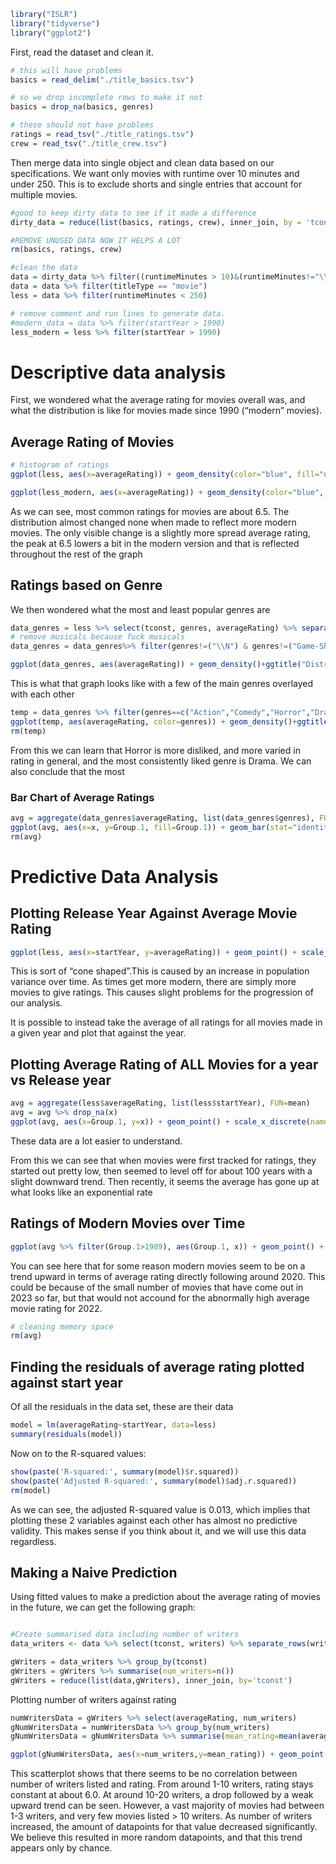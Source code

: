 ```r
library("ISLR") 
library("tidyverse") 
library("ggplot2")
```

First, read the dataset and clean it.

```r
# this will have problems
basics = read_delim("./title_basics.tsv")

# so we drop incomplete rows to make it not
basics = drop_na(basics, genres)

# these should not have problems
ratings = read_tsv("./title_ratings.tsv")
crew = read_tsv("./title_crew.tsv")
```

Then merge data into single object and clean data based on our specifications. We want only movies with runtime over 10 minutes and under 250. This is to exclude shorts and single entries that account for multiple movies.

```r
#good to keep dirty data to see if it made a difference
dirty_data = reduce(list(basics, ratings, crew), inner_join, by = 'tconst')

#REMOVE UNUSED DATA NOW IT HELPS A LOT
rm(basics, ratings, crew)

#clean the data
data = dirty_data %>% filter((runtimeMinutes > 10)&(runtimeMinutes!="\\N"))
data = data %>% filter(titleType == "movie")
less = data %>% filter(runtimeMinutes < 250)
```

```r
# remove comment and run lines to generate data.
#modern_data = data %>% filter(startYear > 1990)
less_modern = less %>% filter(startYear > 1990)
```

# Descriptive data analysis

First, we wondered what the average rating for movies overall was, and what the distribution is like for movies made since 1990 ("modern" movies).

## Average Rating of Movies

```r
# histogram of ratings
ggplot(less, aes(x=averageRating)) + geom_density(color="blue", fill="dodgerblue")+ggtitle("Distribution of Ratings over all time") + scale_x_continuous(name="Rating", breaks=seq(0, 10, 1))+scale_y_continuous(name="Frequency of Rating", breaks=seq(0, 0.4, 0.05))

ggplot(less_modern, aes(x=averageRating)) + geom_density(color="blue", fill="dodgerblue")+ggtitle("Distribution of Ratings since 1990") + scale_x_continuous(name="Rating", breaks=seq(0, 10, 1))+scale_y_continuous(name="Frequency of Rating", breaks=seq(0, 0.4, 0.05))
```

As we can see, most common ratings for movies are about 6.5. The distribution almost changed none when made to reflect more modern movies. The only visible change is a slightly more spread average rating, the peak at 6.5 lowers a bit in the modern version and that is reflected throughout the rest of the graph

## Ratings based on Genre

We then wondered what the most and least popular genres are 
```r
data_genres = less %>% select(tconst, genres, averageRating) %>% separate_rows(genres, sep=",")
# remove musicals because fuck musicals
data_genres = data_genres%>% filter(genres!=("\\N") & genres!=("Game-Show") & genres!=("Talk-Show") & genres!=("Short")& genres!=("Reality-TV") & genres!="Music"& genres!="Musical")

ggplot(data_genres, aes(averageRating)) + geom_density()+ggtitle("Distribution of Ratings by genre") + scale_x_continuous(name="Rating", breaks=seq(0, 10, 2))+facet_wrap(~genres, scales='free_y')
```

This is what that graph looks like with a few of the main genres overlayed with each other

```r
temp = data_genres %>% filter(genres==c("Action","Comedy","Horror","Drama","Thriller","Fantasy","Crime"))
ggplot(temp, aes(averageRating, color=genres)) + geom_density()+ggtitle("Distribution of Ratings by Genre") + scale_x_continuous(name="Rating", breaks=seq(0, 10, 2))+scale_y_continuous(name="Proportion of all ratings", breaks=seq(0, 0.5, 0.1))
rm(temp)
```

From this we can learn that Horror is more disliked, and more varied in rating in general, and the most consistently liked genre is Drama. We can also conclude that the most 

### Bar Chart of Average Ratings

```r
avg = aggregate(data_genres$averageRating, list(data_genres$genres), FUN=mean)
ggplot(avg, aes(x=x, y=Group.1, fill=Group.1)) + geom_bar(stat="identity",) + ggtitle("Average Rating of each category") + labs(x="Average Rating", y="Genre") + theme(legend.position = "none")
rm(avg)
```

# Predictive Data Analysis

## Plotting Release Year Against Average Movie Rating

```r
ggplot(less, aes(x=startYear, y=averageRating)) + geom_point() + scale_x_discrete(name="Release Year", breaks=seq(1892, 2023, 10)) + scale_y_discrete(name="Average Rating")
```

This is sort of "cone shaped".This is caused by an increase in population variance over time. As times get more modern, there are simply more movies to give ratings. This causes slight problems for the progression of our analysis. 

It is possible to instead take the average of all ratings for all movies made in a given year and plot that against the year.

## Plotting Average Rating of ALL Movies for a year vs Release year

```r
avg = aggregate(less$averageRating, list(less$startYear), FUN=mean)
avg = avg %>% drop_na(x)
ggplot(avg, aes(x=Group.1, y=x)) + geom_point() + scale_x_discrete(name="Release Year", breaks=seq(1892, 2023, 10)) + scale_y_discrete(name="Average Rating")

```

These data are a lot easier to understand.

From this we can see that when movies were first tracked for ratings, they started out pretty low, then seemed to level off for about 100 years with a slight downward trend. Then recently, it seems the average has gone up at what looks like an exponential rate

## Ratings of Modern Movies over Time

```r
ggplot(avg %>% filter(Group.1>1989), aes(Group.1, x)) + geom_point() + scale_x_discrete(breaks=seq(1990,2023,2), name="Release Year") + labs(y="Average Movie Rating")
```

You can see here that for some reason modern movies seem to be on a trend upward in terms of average rating directly following around 2020. This could be because of the small number of movies that have come out in 2023 so far, but that would not accound for the abnormally high average movie rating for 2022.

```r
# cleaning memory space
rm(avg)
```

## Finding the residuals of average rating plotted against start year

Of all the residuals  in the data set, these are their data

```r
model = lm(averageRating~startYear, data=less)
summary(residuals(model))
```
Now on to the R-squared values:
```r
show(paste('R-squared:', summary(model)$r.squared))
show(paste('Adjusted R-squared:', summary(model)$adj.r.squared))
rm(model)

```

As we can see, the adjusted R-squared value is 0.013, which implies that plotting these 2 variables against each other has almost no predictive validity. This makes sense if you think about it, and we will use this data regardless.

## Making a Naive Prediction

Using fitted values to make a prediction about the average rating of movies in the future, we can get the following graph:
```r

```



```r
#Create summarised data including number of writers
data_writers <- data %>% select(tconst, writers) %>% separate_rows(writers, sep=",")

gWriters = data_writers %>% group_by(tconst)
gWriters = gWriters %>% summarise(num_writers=n())
gWriters = reduce(list(data,gWriters), inner_join, by='tconst')
```

Plotting number of writers against rating

```r
numWritersData = gWriters %>% select(averageRating, num_writers)
gNumWritersData = numWritersData %>% group_by(num_writers)
gNumWritersData = gNumWritersData %>% summarise(mean_rating=mean(averageRating))

ggplot(gNumWritersData, aes(x=num_writers,y=mean_rating)) + geom_point()+ggtitle("Ratings compared with writers") + scale_x_discrete(name="Number of Writers", breaks=seq(0, 69, 1)) + scale_y_continuous(name="Average Rating", breaks=seq(0, 10, 1))
```
This scatterplot shows that there seems to be no correlation between number of writers listed and rating. From around 1-10 writers, rating stays constant at about 6.0. At around 10-20 writers, a  drop followed by a weak upward trend can be seen. However, a vast majority of movies had between 1-3 writers, and very few movies listed > 10 writers. As number of writers increased, the amount of datapoints for that value decreased significantly. We believe this resulted in more random datapoints, and that this trend appears only by chance.





